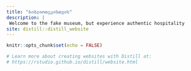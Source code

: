 ```yaml
---
title: "ბიბლიოთეკისთვის"
description: |
 Welcome to the fake museum, but experience authentic hospitality
site: distill::distill_website
---
```



```r
knitr::opts_chunk$set(echo = FALSE)

# Learn more about creating websites with Distill at:
# https://rstudio.github.io/distill/website.html

```
